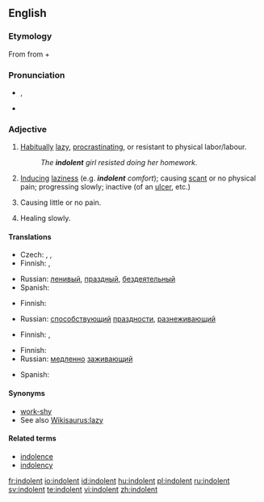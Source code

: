 ==English==

===Etymology===
From {{etyl|la|en}} {{term|indolentem|lang=la}} from {{term|in-||not|lang=la}} + {{term|dolens|dolēns|pain|lang=la}}

===Pronunciation===
* {{a|UK|US}} {{IPA|/ˈɪn.dəl.ənt/}}, {{SAMPA|/'Ind@l@nt/}}
* {{audio|en-us-indolent.ogg|Audio (US)}}

===Adjective===
{{en-adj}}

# [[habitually|Habitually]] [[lazy]], [[procrastinate|procrastinating]], or resistant to physical labor/labour.
#: ''The '''indolent''' girl resisted doing her homework.''
# [[induce|Inducing]] [[laziness]] (e.g. '''''indolent''' comfort''); causing [[scant]] or no physical pain; progressing slowly; inactive (of an [[ulcer]], etc.)
# {{medicine}} Causing little or no pain.
# {{medicine}} Healing slowly.

====Translations====
{{trans-top|habitually lazy}}
* Czech: {{t|cs|lhostejný|m}}, {{t|cs|líný|m}}, {{t|cs|indolentní|m}}
* Finnish: {{t|fi|saamaton}}, {{t|fi|veltto}}
{{trans-mid}}
* Russian: [[ленивый]], [[праздный]], [[бездеятельный]]
* Spanish: {{t|es|indolente}}
{{trans-bottom}}

{{trans-top|inducing laziness}}
* Finnish: {{t|fi|veltostuttava}}
{{trans-mid}}
* Russian: [[способствующий]] [[праздности]], [[разнеживающий]]
{{trans-bottom}}

{{trans-top|medicine: causing little or no pain}}
* Finnish: {{t|fi|indolentti}}, {{t|fi|kivuton}}
{{trans-mid}}
{{trans-bottom}}

{{trans-top|medicine: healing slowly}}
* Finnish: {{t|fi|itsepintainen}}
* Russian: [[медленно]] [[заживающий]]
{{trans-mid}}
* Spanish: {{t|es|indolente}}
{{trans-bottom}}

====Synonyms====
* [[work-shy]]
* See also [[Wikisaurus:lazy]]

====Related terms====
* [[indolence]]
* [[indolency]]

[[fr:indolent]]
[[io:indolent]]
[[id:indolent]]
[[hu:indolent]]
[[pl:indolent]]
[[ru:indolent]]
[[sv:indolent]]
[[te:indolent]]
[[vi:indolent]]
[[zh:indolent]]